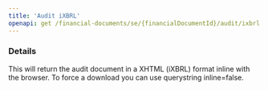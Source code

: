 ```yaml
---
title: 'Audit iXBRL'
openapi: get /financial-documents/se/{financialDocumentId}/audit/ixbrl
---
```


### Details

This will return the audit document in a XHTML (iXBRL) format inline with the browser.
To force a download you can use querystring inline=false.
